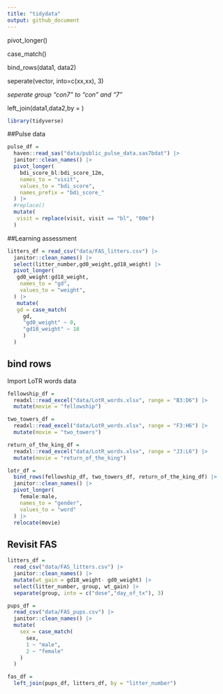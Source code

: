 ```yaml
---
title: "tidydata"
output: github_document
---
```


pivot_longer()

case_match()

bind_rows(data1, data2)

seperate(vector, into=c(xx,xx), 3)

_seperate group "con7" to "con" and "7"_

left_join(data1,data2,by = )

```r
library(tidyverse) 
```

##Pulse data


```r
pulse_df =
  haven::read_sas("data/public_pulse_data.sas7bdat") |>
  janitor::clean_names() |>
  pivot_longer(
    bdi_score_bl:bdi_score_12m,
    names_to = "visit",
    values_to = "bdi_score",
    names_prefix = "bdi_score_"
  ) |>
  #replace()
  mutate(
   visit = replace(visit, visit == "bl", "00m")
  )
```

##Learning assessment

```r
litters_df = read_csv("data/FAS_litters.csv") |>
  janitor::clean_names() |>
  select(litter_number,gd0_weight,gd18_weight) |>
  pivot_longer(
   gd0_weight:gd18_weight,
    names_to = "gd",
    values_to = "weight",
  ) |>
   mutate(
   gd = case_match(
     gd,
     "gd0_weight" ~ 0,
     "gd18_weight" ~ 18　
     )
  ) 
```

## bind rows

Import LoTR words data

```r
fellowship_df = 
  readxl::read_excel("data/LotR_words.xlsx", range = "B3:D6") |>
  mutate(movie = "fellowship")

two_towers_df = 
  readxl::read_excel("data/LotR_words.xlsx", range = "F3:H6") |>
  mutate(movie = "two_towers")

return_of_the_king_df = 
  readxl::read_excel("data/LotR_words.xlsx", range = "J3:L6") |>
  mutate(movie = "return_of_the_king")

lotr_df =
  bind_rows(fellowship_df, two_towers_df, return_of_the_king_df) |>
  janitor::clean_names() |>
  pivot_longer(
    female:male,
    names_to = "gender",
    values_to = "word"
  ) |>
  relocate(movie)
```

## Revisit FAS


```r
litters_df = 
  read_csv("data/FAS_litters.csv") |>
  janitor::clean_names() |>
  mutate(wt_gain = gd18_weight- gd0_weight) |>
  select(litter_number, group, wt_gain) |>
  separate(group, into = c("dose","day_of_tx"), 3)

pups_df =
  read_csv("data/FAS_pups.csv") |>
  janitor::clean_names() |>
  mutate(
    sex = case_match(
      sex,
      1 ~ "male",
      2 ~ "female"
    )
  )

fas_df = 
  left_join(pups_df, litters_df, by = "litter_number")
```